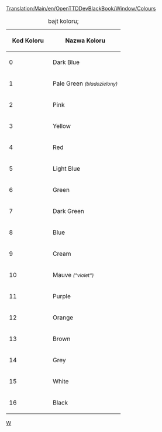 [[Translation:Main/en/OpenTTDDevBlackBook/Window/Colours]]
<!--{{en/DevDoc}}-->{{pl/Rozwój}}

{|
|+bajt koloru;
!&nbsp;&nbsp;Kod Koloru&nbsp;&nbsp;!!&nbsp;&nbsp;Nazwa Koloru&nbsp;&nbsp;
|-
|0||Dark Blue
|-
|1||Pale Green <small>''(bladozielony)''</small>
|-
|2||Pink
|-
|3||Yellow
|-
|4||Red
|-
|5||Light Blue
|-
|6||Green
|-
|7||Dark Green
|-
|8||Blue
|-
|9||Cream
|-
|10||Mauve <small>''("violet")''</small>
|-
|11||Purple
|-
|12||Orange
|-
|13||Brown
|-
|14||Grey
|-
|15||White
|-
|16||Black
|}

<!--[[Category:en/OpenTTDDevBlackBook|W]]--> [[Category:pl/OpenTTDDevBlackBook|W]]